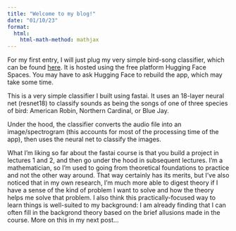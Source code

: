 ```yaml
---
title: "Welcome to my blog!"
date: "01/10/23"
format:
  html:
    html-math-method: mathjax
---
```


For my first entry, I will just plug my very simple bird-song classifier, which can be found [here](https://huggingface.co/spaces/erabinov/bird_song_classifier). It is hosted using the free platform Hugging Face Spaces. You may have to ask Hugging Face to rebuild the app, which may take some time.

This is a very simple classifier I built using fastai. It uses an 18-layer neural net (resnet18) to classify sounds as being the songs of one of three species of bird: American Robin, Northern Cardinal, or Blue Jay.

Under the hood, the classifier converts the audio file into an image/spectrogram (this accounts for most of the processing time of the app), then uses the neural net to classify the images.

What I'm liking so far about the fastai course is that you build a project in lectures 1 and 2, and then go under the hood in subsequent lectures.
I'm a mathematician, so I'm used to going from theoretical foundations to practice and not the other way around.
That way certainly has its merits, but I've also noticed that in my own research, I'm much more able to digest theory if I have a sense of the kind of problem I want to solve and how the theory helps me solve that problem.
I also think this practically-focused way to learn things is well-suited to my background: I am already finding that I can often fill in the backgrond theory based on the brief allusions made in the course. More on this in my next post...
